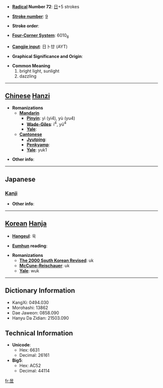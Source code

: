 * '''[[Wiktionary:Chinese radical index| Radical]] Number 72''': [[Wiktionary:Chinese radical index 日|日]]+5 strokes

* '''[[Wiktionary:Chinese total strokes index|Stroke number]]''': [[Wiktionary:Chinese total strokes index 9|9]]

* '''Stroke order''': 

* '''[[Wiktionary:Chinese four corner index|Four-Corner System]]''': 6010<sub>8</sub>

* '''[[Wiktionary:Chinese Cangjie index|Cangjie input]]''': 日卜廿 (AYT)

* '''Graphical Significance and Origin''': 

* '''Common Meaning'''
*#bright light, sunlight
*# dazzling


----

== [[Chinese]] [[Hanzi]] ==

* '''Romanizations'''
** '''[[Mandarin]]'''
*** '''[[Pinyin]]''': yì (yi4), yù (yu4)
*** '''[[Wade-Giles]]''': i<sup>4</sup>, yü<sup>4</sup>
*** '''[[Yale]]''': 
** '''[[Cantonese]]'''
*** '''[[Jyutping]]''':
*** '''[[Penkyamp]]''': 
*** '''[[Yale]]''': yuk1

* '''Other info''': 

----

==Japanese==
===[[Kanji]]===
{{kanji|on readings=[[いく]] (iku)
|kun readings=[[あきらか]] (akiraka)
}}

* '''Other info''':  

----

== [[Korean]] [[Hanja]] ==

* '''[[Hangeul]]''': 욱

* '''[[Eumhun]] reading''': 

* '''Romanizations'''
** '''[[The 2000 South Korean Revised Romanization|The 2000 South Korean Revised]]''': uk
** '''[[McCune-Reischauer]]''': uk
** '''[[Yale]]''': wuk

----

== Dictionary Information ==

* KangXi: 0494.030
* Morohashi: 13862
* Dae Jaweon: 0858.090
* Hanyu Da Zidian: 21503.090

== Technical Information ==

* '''Unicode''':
** Hex: 6631
** Decimal: 26161
* '''Big5''':
** Hex: AC52
** Decimal: 44114

[[fr:昱]]
